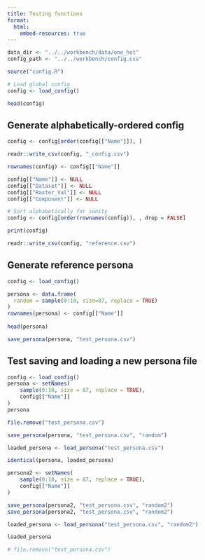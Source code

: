 ```yaml
---
title: Testing functions
format:
  html:
    embed-resources: true
---
```


```r
data_dir <- "../../workbench/data/one_hot"
config_path <- "../../workbench/config.csv"

source("config.R")

# Load global config
config <- load_config()

head(config)
```

## Generate alphabetically-ordered config

```r
config <- config[order(config[["Name"]]), ]

readr::write_csv(config, "_config.csv")
```


```r
rownames(config) <- config[["Name"]]

config[["Name"]] <- NULL
config[["Dataset"]] <- NULL
config[["Raster_Val"]] <- NULL
config[["Component"]] <- NULL

# Sort alphabetically for sanity
config <- config[order(rownames(config)), , drop = FALSE]

print(config)

readr::write_csv(config, "reference.csv")
```

## Generate reference persona

```r
config <- load_config()

persona <- data.frame(
  random = sample(0:10, size=87, replace = TRUE)
)
rownames(persona) <- config[["Name"]]
  
head(persona)

save_persona(persona, "test_persona.csv")
```

## Test saving and loading a new persona file

```r
config <- load_config()
persona <- setNames(
    sample(0:10, size = 87, replace = TRUE),
    config[["Name"]]
)
persona

file.remove("test_persona.csv")

save_persona(persona, "test_persona.csv", "random")

loaded_persona <- load_persona("test_persona.csv")

identical(persona, loaded_persona)
```


```r
persona2 <- setNames(
    sample(0:10, size = 87, replace = TRUE),
    config[["Name"]]
)

save_persona(persona2, "test_persona.csv", "random2")
save_persona(persona2, "test_persona.csv", "random2")

loaded_persona <- load_persona("test_persona.csv", "random2")

loaded_persona

# file.remove("test_persona.csv")
```
